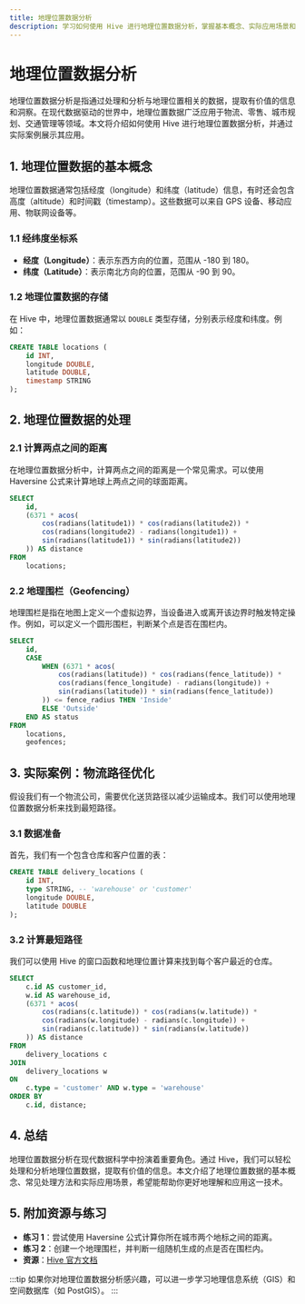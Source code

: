 ```yaml
---
title: 地理位置数据分析
description: 学习如何使用 Hive 进行地理位置数据分析，掌握基本概念、实际应用场景和代码示例。
---
```


# 地理位置数据分析

地理位置数据分析是指通过处理和分析与地理位置相关的数据，提取有价值的信息和洞察。在现代数据驱动的世界中，地理位置数据广泛应用于物流、零售、城市规划、交通管理等领域。本文将介绍如何使用 Hive 进行地理位置数据分析，并通过实际案例展示其应用。

## 1. 地理位置数据的基本概念

地理位置数据通常包括经度（longitude）和纬度（latitude）信息，有时还会包含高度（altitude）和时间戳（timestamp）。这些数据可以来自 GPS 设备、移动应用、物联网设备等。

### 1.1 经纬度坐标系

- **经度（Longitude）**：表示东西方向的位置，范围从 -180 到 180。
- **纬度（Latitude）**：表示南北方向的位置，范围从 -90 到 90。

### 1.2 地理位置数据的存储

在 Hive 中，地理位置数据通常以 `DOUBLE` 类型存储，分别表示经度和纬度。例如：

```sql
CREATE TABLE locations (
    id INT,
    longitude DOUBLE,
    latitude DOUBLE,
    timestamp STRING
);
```

## 2. 地理位置数据的处理

### 2.1 计算两点之间的距离

在地理位置数据分析中，计算两点之间的距离是一个常见需求。可以使用 Haversine 公式来计算地球上两点之间的球面距离。

```sql
SELECT
    id,
    (6371 * acos(
        cos(radians(latitude1)) * cos(radians(latitude2)) *
        cos(radians(longitude2) - radians(longitude1)) +
        sin(radians(latitude1)) * sin(radians(latitude2))
    )) AS distance
FROM
    locations;
```

### 2.2 地理围栏（Geofencing）

地理围栏是指在地图上定义一个虚拟边界，当设备进入或离开该边界时触发特定操作。例如，可以定义一个圆形围栏，判断某个点是否在围栏内。

```sql
SELECT
    id,
    CASE
        WHEN (6371 * acos(
            cos(radians(latitude)) * cos(radians(fence_latitude)) *
            cos(radians(fence_longitude) - radians(longitude)) +
            sin(radians(latitude)) * sin(radians(fence_latitude))
        )) <= fence_radius THEN 'Inside'
        ELSE 'Outside'
    END AS status
FROM
    locations,
    geofences;
```

## 3. 实际案例：物流路径优化

假设我们有一个物流公司，需要优化送货路径以减少运输成本。我们可以使用地理位置数据分析来找到最短路径。

### 3.1 数据准备

首先，我们有一个包含仓库和客户位置的表：

```sql
CREATE TABLE delivery_locations (
    id INT,
    type STRING, -- 'warehouse' or 'customer'
    longitude DOUBLE,
    latitude DOUBLE
);
```

### 3.2 计算最短路径

我们可以使用 Hive 的窗口函数和地理位置计算来找到每个客户最近的仓库。

```sql
SELECT
    c.id AS customer_id,
    w.id AS warehouse_id,
    (6371 * acos(
        cos(radians(c.latitude)) * cos(radians(w.latitude)) *
        cos(radians(w.longitude) - radians(c.longitude)) +
        sin(radians(c.latitude)) * sin(radians(w.latitude))
    )) AS distance
FROM
    delivery_locations c
JOIN
    delivery_locations w
ON
    c.type = 'customer' AND w.type = 'warehouse'
ORDER BY
    c.id, distance;
```

## 4. 总结

地理位置数据分析在现代数据科学中扮演着重要角色。通过 Hive，我们可以轻松处理和分析地理位置数据，提取有价值的信息。本文介绍了地理位置数据的基本概念、常见处理方法和实际应用场景，希望能帮助你更好地理解和应用这一技术。

## 5. 附加资源与练习

- **练习 1**：尝试使用 Haversine 公式计算你所在城市两个地标之间的距离。
- **练习 2**：创建一个地理围栏，并判断一组随机生成的点是否在围栏内。
- **资源**：[Hive 官方文档](https://hive.apache.org/)

:::tip
如果你对地理位置数据分析感兴趣，可以进一步学习地理信息系统（GIS）和空间数据库（如 PostGIS）。
:::